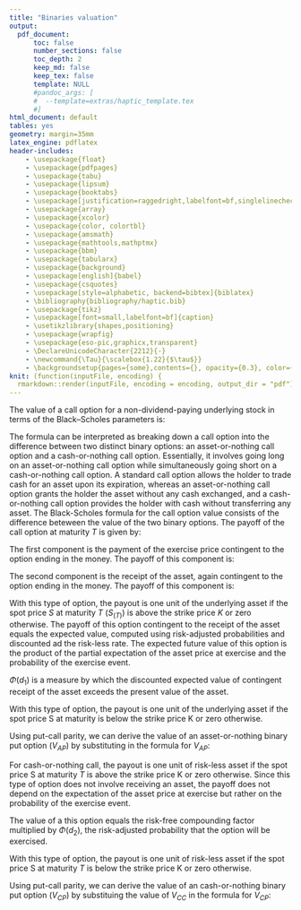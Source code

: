 ```yaml
---
title: "Binaries valuation"
output: 
  pdf_document:
      toc: false
      number_sections: false
      toc_depth: 2
      keep_md: false
      keep_tex: false
      template: NULL
      #pandoc_args: [
      #  --template=extras/haptic_template.tex
      #]
html_document: default
tables: yes
geometry: margin=35mm
latex_engine: pdflatex
header-includes:
    - \usepackage{float}
    - \usepackage{pdfpages}
    - \usepackage{tabu}
    - \usepackage{lipsum}
    - \usepackage{booktabs}
    - \usepackage[justification=raggedright,labelfont=bf,singlelinecheck=false]{caption}
    - \usepackage{array}
    - \usepackage{xcolor} 
    - \usepackage{color, colortbl}
    - \usepackage{amsmath}
    - \usepackage{mathtools,mathptmx}
    - \usepackage{bbm}
    - \usepackage{tabularx}
    - \usepackage{background}
    - \usepackage[english]{babel}
    - \usepackage{csquotes}                
    - \usepackage[style=alphabetic, backend=bibtex]{biblatex}
    - \bibliography{bibliography/haptic.bib}
    - \usepackage{tikz}
    - \usepackage[font=small,labelfont=bf]{caption}
    - \usetikzlibrary{shapes,positioning}
    - \usepackage{wrapfig}
    - \usepackage{eso-pic,graphicx,transparent}
    - \DeclareUnicodeCharacter{2212}{-}
    - \newcommand{\Tau}{\scalebox{1.22}{$\tau$}}
    - \backgroundsetup{pages={some},contents={}, opacity={0.3}, color={gray}}
knit: (function(inputFile, encoding) {
  rmarkdown::render(inputFile, encoding = encoding, output_dir = "pdf") })
---
```


\captionsetup[table]{labelformat=empty}
\captionsetup[table]{labelfont=bf}

\section{Notation and Definitions}

\begin{table}[H]
\centering
\begin{tabular}{ll}
\toprule
\textbf{Parameter} & \textbf{Description} \\
\midrule
$S$ & Spot price of the underlying asset at time $\tau$ \\
$K$ & Strike price of the option \\
$r$ & Risk-free interest rate \\
$\sigma$ & Volatility of the underlying asset \\
$\Tau$ & Time to expiry \\
$T$ & Maturity of the option \\
$\Phi$ & Cumulative distribution function of the standard normal distribution \\
$C$ & Value of a call option \\
$P$ & Value of a put option \\
$V_{AC}$ & Value of an asset-or-nothing call option \\
$V_{AP}$  & Value of an asset-or-nothing put option \\
$V_{CC}$ & Value of a cash-or-nothing call option \\
$V_{CP}$ & Value of a cash-or-nothing put option \\
\bottomrule
\end{tabular}
\end{table}

\section{Black-Scholes formula}

The value of a call option for a non-dividend-paying underlying stock in terms of the Black–Scholes parameters is:

\begin{flalign}
C & = S\Phi(d_{1}) − e^{−r\tau} K\Phi(d_{2}) \nonumber \\
\nonumber \\
d_{2} & = −\frac{\ln\Big(\frac{K}{S}\Big)− \Big(r−\frac{1}{2}\sigma^{2}\Big)\Tau}{\sigma\sqrt{\Tau}} \nonumber \\
\nonumber \\
d_{1} & = d_{2} + \sigma\sqrt{\Tau} \nonumber
\end{flalign}

The formula can be interpreted as breaking down a call option into the difference between two distinct binary options: an asset-or-nothing call option and a cash-or-nothing call option. Essentially, it involves going long on an asset-or-nothing call option while simultaneously going short on a cash-or-nothing call option. A standard call option allows the holder to trade cash for an asset upon its expiration, whereas an asset-or-nothing call option grants the holder the asset without any cash exchanged, and a cash-or-nothing call option provides the holder with cash without transferring any asset. The Black-Scholes formula for the call option value consists of the difference beteween the value of the two binary options.  The payoff of the call option at maturity $T$ is given by:

 \begin{flalign}
  C_{(T)} & = max\{0, \text{\:}S_{(T)} − K\} = \left\{
  \begin{array}{ll}
    S_{(T)} - K, & S_{(T)} > K, \\
    0, & \text{otherwise}.
  \end{array}
  \right.  \nonumber 
\end{flalign}

The first component is the payment of the exercise price contingent to the option ending in the money. The payoff of this component is:

 \begin{flalign}
  C^{1}_{(T)} & = \left\{
  \begin{array}{ll}
    − K, & S_{(T)} > K, \\
    0, & \text{otherwise}.
  \end{array}
  \right.  \nonumber 
\end{flalign}

The second component is the receipt of the asset, again contingent to the option ending in the money. The payoff of this component is:

 \begin{flalign}
  C^{2}_{(T)} & = \left\{
  \begin{array}{ll}
    S_{(T)}, & S_{(T)} > K, \\
    0, & \text{otherwise}.
  \end{array}
  \right.  \nonumber 
\end{flalign}

<!-- \section{Risk-neutral Valuation}

We assume the asset price follows a lognormal random walk in a frictionless, time continuum setting. The expected return equals the risk-free interest rate which is taken to be constant over time. In addition, the asset does not pay dividends over the life of the option. This  method is called "risk-neutral" valuation.  -->

\subsection{Asset-or-nothing Call}

With this type of option, the payout is one unit of the underlying asset if the spot price $S$ at maturity $T$ ($S_{(T)}$) is above the strike price $K$ or zero otherwise. The payoff of this option contingent to the receipt of the asset equals the expected value, computed using risk-adjusted probabilities and discounted ad the risk-less rate. The expected future value of this option is the product of the partial expectation of the asset price at exercise and the probability of the exercise event.
<!-- 
\begin{equation*}
V_{AC_{(T)}} = v_{AC}(T, S_{(T)}) = S_{(T)} \mathbbm{1}_{[S_{(T)} > K]} 
\end{equation*}  -->

<!-- Given that the expected return is the risk-free interest rate $r$, we get: -->

 \begin{flalign}
  V_{AC_{(T)}} & = \left\{
  \begin{array}{ll}
    S_{(T)}, & S_{(T)} > K, \\
    0, & \text{otherwise}.
  \end{array}
  \right.  \nonumber \\
  \nonumber \\
    V_{AC} & = {\rm e}^{−r\tau} \underbrace{ \mathbb{E}[S_{(T)}\mathbbm{1}_{[S_{(T)} > K]}]
  }_\text{Partial expectation} \underbrace{\mathbb{P}\{S_{(T)} > K\}}_\text{Probability of exercise} \nonumber \\ 
  \nonumber \\ 
  & \mathbb{E}[S_{(T)}\mathbbm{1}_{[S_{(T)} > K]}] \mathbb{P}\{S_{(T)} > K\} = S{\rm e}^{r\tau} \Phi(d_{1}) \nonumber \\
  \nonumber \\
  V_{AC} & = {\rm e}^{−r\tau} S{\rm e}^{r\tau} \Phi(d_{1}) = S{\rm e}^{−r\tau} \Phi(d_{1}) \label{eq:1} 
\end{flalign}

$\Phi(d_{1})$ is a measure by which the discounted expected value of contingent receipt of the asset exceeds the present value of the asset.

\subsection{Asset-or-nothing Put}
With this type of option, the payout is one unit of the underlying asset if the spot price S at maturity is below the strike price K or zero otherwise. 

\begin{flalign}
V_{AP_{(T)}} =\left\{
\begin{array}{ll}
  S_{(T)}, & \text{if } S_{(T)} < K, \\
  0, & \text{otherwise}.
\end{array}
\right.  \nonumber 
\end{flalign}


<!-- \begin{equation*}
    V_{AP_{(T)}} = v_{AP}(T, S_{(T)}) = S_{(T)}\mathbbm{1}_{\{S_{(T)} < K\}} 
\end{equation*} -->


Using put-call parity, we can derive the value of an asset-or-nothing binary put option ($V_{AP}$) by substituting \eqref{eq:1} in the formula for $V_{AP}$:

 \begin{flalign}
  V_{AP} & = S {\rm e}^{−r\tau} − V_{AC} \nonumber \\
  & = S{\rm e}^{−r\tau}−S{\rm e}^{−r\tau} \Phi(d_{1}) \nonumber \\
  & = S{\rm e}^{−r\tau} (1 − \Phi(d_{1})) \nonumber \\
  & = S{\rm e}^{−r\tau} \Phi(−d_{1}) \label{eq:2}
 \end{flalign}

\subsection{Cash-or-nothing Call}

For cash-or-nothing call, the payout is one unit of risk-less asset if the spot price S at maturity $T$ is above the strike price K or zero otherwise. Since this type of option does not involve receiving an asset, the payoff does not depend on the expectation of the asset price at exercise but rather on the probability of the exercise event. 

<!-- \begin{equation*}
    V_{CC_{(T)}} = v_{CC} (T, S_{(T)}) = \mathbbm{1}_{[S_{(T)}>K]} 
\end{equation*} -->

<!-- Given that the expected return is the risk-free interest rate $r$, we get: -->

 \begin{flalign}
 V_{CC_{(T)}} & = \left\{
\begin{array}{ll}
  1, & \text{if } S_{(T)} > K, \\
  0, & \text{otherwise}.
\end{array}
\right.  \nonumber \\
\nonumber \\
 V_{CC} & = {\rm e}^{−r\tau} \mathbb{E}[v_{CC}(T, S_{(T)})] \nonumber \\
 & = {\rm e}^{−r\tau} \mathbb{E}[\mathbbm{1}_{[S_{(T)}>K]}] \nonumber \\
    & = {\rm e}^{−r\tau} \underbrace{\mathbb{P} [S_{(T)}>K]}_\text{Tail probability} \nonumber \\ 
 \nonumber \\
  & \mathbb{P}[S_{(T)} > K] = \Phi(d_{2}) \nonumber \\
  \nonumber \\
  V_{CC} & = {\rm e}^{−r\tau} \Phi(d_{2}) \label{eq:3} 
\end{flalign}

The value of a this option equals the risk-free compounding factor multiplied by $\Phi{(d_{2})}$, the risk-adjusted probability that the option will be exercised.

\subsection{Cash-or-nothing Put}
With this type of option, the payout is one unit of risk-less asset if the spot price S at maturity $T$ is below the strike price K or zero otherwise.

\begin{flalign}
V_{CP_{(T)}} =\left\{
\begin{array}{ll}
  1, & \text{if } S_{(T)} < K, \\
  0, & \text{otherwise}.
\end{array}
\right.  \nonumber 
\end{flalign}

<!-- \begin{equation*}
    V_{CP_{(T)}} = v_{CP}(T, S_{(T)}) = \mathbbm{1}_{\{S_{(T)} < K\}} 
\end{equation*} -->

Using put-call parity, we can derive the value of an cash-or-nothing binary put option ($V_{CP}$) by substituing the value of $V_{CC}$ in the formula for $V_{CP}$:

  \begin{flalign}
    V_{CP} & = {\rm e}^{−r\tau} − V_{CC} \nonumber \\
    & = {\rm e}^{−r\tau} − {\rm e}^{−r\tau} \Phi(d_{2}) \nonumber \\
    & = {\rm e}^{−r\tau} (1 − \Phi(d_{2})) \nonumber \\
    & = {\rm e}^{−r\tau} \Phi(−d_{2}) \label{eq:4}
  \end{flalign}

\newpage

\printbibliography
